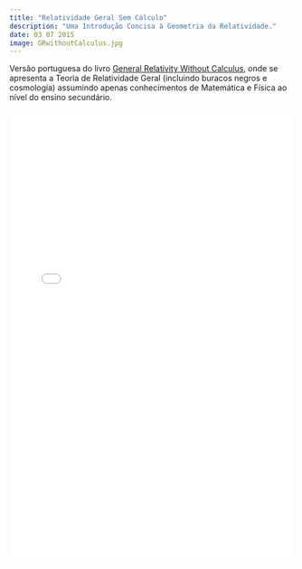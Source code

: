 ```yaml
---
title: "Relatividade Geral Sem Cálculo"
description: "Uma Introdução Concisa à Geometria da Relatividade."
date: 03 07 2015
image: GRwithoutCalculus.jpg
---
```


Versão portuguesa do livro [General Relativity Without Calculus](http://www.amazon.com/General-Relativity-Without-Calculus-Undergraduate/dp/3642214517){.external target="_blank"}, onde se apresenta a Teoria de Relatividade Geral (incluindo buracos negros e cosmologia) assumindo apenas conhecimentos de Matemática e Física ao nível do ensino secundário.

![](./Estagio_1.pdf){width="100%" height="800px"}
